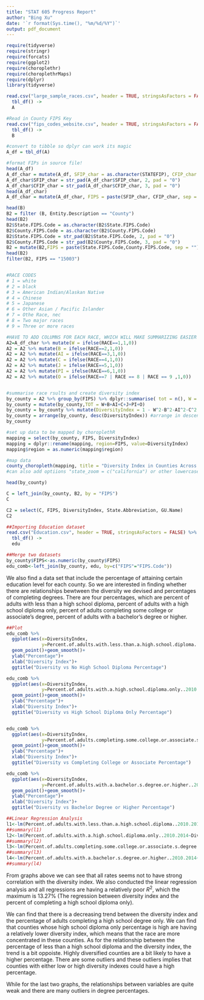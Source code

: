 ```yaml
---
title: "STAT 605 Progress Report"
author: "Bing Xu"
date: '`r format(Sys.time(), "%m/%d/%Y")`'
output: pdf_document
---
```


```r
require(tidyverse)
require(stringr)
require(forcats)
require(ggplot2)
require(choroplethr)
require(choroplethrMaps)
require(dplyr)
library(tidyverse)

read.csv("large_sample_races.csv", header = TRUE, stringsAsFactors = FALSE) %>%
  tbl_df() ->
  A

#Read in County FIPS Key
read.csv("fips_codes_website.csv", header = TRUE, stringsAsFactors = FALSE) %>%
  tbl_df() ->
  B

#convert to tibble so dplyr can work its magic
A_df = tbl_df(A)

#format FIPs in source file!
head(A_df)
A_df_char = mutate(A_df, SFIP_char = as.character(STATEFIP), CFIP_char = as.character(COUNTYFIPS))
A_df_char$SFIP_char = str_pad(A_df_char$SFIP_char, 2, pad = "0")
A_df_char$CFIP_char = str_pad(A_df_char$CFIP_char, 3, pad = "0")
head(A_df_char)
A_df_char = mutate(A_df_char, FIPS = paste(SFIP_char, CFIP_char, sep = ""))

head(B)
B2 = filter (B, Entity.Description == "County")
head(B2)
B2$State.FIPS.Code = as.character(B2$State.FIPS.Code)
B2$County.FIPS.Code = as.character(B2$County.FIPS.Code)
B2$State.FIPS.Code = str_pad(B2$State.FIPS.Code, 2, pad = "0")
B2$County.FIPS.Code = str_pad(B2$County.FIPS.Code, 3, pad = "0")
B2 = mutate(B2,FIPS = paste(State.FIPS.Code,County.FIPS.Code, sep = ""))
head(B2)
filter(B2, FIPS == "15003")


#RACE CODES
# 1 = white
# 2 = black
# 3 = American Indian/Alaskan Native
# 4 = Chinese
# 5 = Japanese
# 6 = Other Asian / Pacific Islander
# 7 = Othe Race, nec
# 8 = Two major races
# 9 = Three or more races

#HAVE TO ADD COLUMNS FOR EACH RACE, WHICH WILL MAKE SUMMARIZING EASIER
A2=A_df_char %>% mutate(W = ifelse(RACE==1,1,0))
A2 = A2 %>% mutate(B = ifelse(RACE==2,1,0))
A2 = A2 %>% mutate(AI = ifelse(RACE==3,1,0))
A2 = A2 %>% mutate(C = ifelse(RACE==4,1,0))
A2 = A2 %>% mutate(J = ifelse(RACE==5,1,0))
A2 = A2 %>% mutate(PI = ifelse(RACE==6,1,0))
A2 = A2 %>% mutate(O = ifelse(RACE==7 | RACE == 8 | RACE == 9 ,1,0))


#summarise race rsults and create diversity index
by_county = A2 %>% group_by(FIPS) %>% dplyr::summarise( tot = n(), W = sum(W)/tot, B = sum(B)/tot, AI = sum (AI)/tot, C = sum(C)/tot, J = sum(J)/tot, PI = sum(PI)/tot, O = sum(O)/tot)
by_county = mutate(by_county,TOT = W+B+AI+C+J+PI+O)
by_county = by_county %>% mutate(DiversityIndex = 1 - W^2-B^2-AI^2-C^2 -J^2 - PI^2 - O^2) #calculate diversity indec
by_county = arrange(by_county, desc(DiversityIndex)) #arrange in descenting order
by_county

#set up data to be mapped by choroplethR
mapping = select(by_county, FIPS, DiversityIndex) 
mapping = dplyr::rename(mapping, region=FIPS, value=DiversityIndex) 
mapping$region = as.numeric(mapping$region)

#map data
county_choropleth(mapping, title = "Diversity Index in Counties Across the US", state_zoom=c("california"))
#can also add optiions "state_zoom = c("california") or other lowercase state names

head(by_county)

C = left_join(by_county, B2, by = "FIPS")
C

C2 = select(C, FIPS, DiversityIndex, State.Abbreviation, GU.Name)
C2

##Importing Education dataset
read.csv("Education.csv", header = TRUE, stringsAsFactors = FALSE) %>%
  tbl_df() ->
  edu

##Merge two datasets
by_county$FIPS<-as.numeric(by_county$FIPS)
edu_comb<-left_join(by_county, edu, by=c("FIPS"="FIPS.Code"))
```

We also find a data set that include the percentage of attaining certain education level for each county. So we are interested in finding whether there are relationships bewtween the diversity we devised and percentages of completing degrees. There are four percentages, which are percent of adults with less than a high school diploma, percent of adults with a high school diploma only, percent of adults completing some college or associate's degree, percent of adults with a bachelor's degree or higher.  

```r
##Plot
edu_comb %>% 
  ggplot(aes(x=DiversityIndex,
             y=Percent.of.adults.with.less.than.a.high.school.diploma..2010.2014))+
  geom_point()+geom_smooth()+
  ylab("Percentage")+
  xlab("Diversity Index")+
  ggtitle("Diversity vs No High School Diploma Percentage")

edu_comb %>% 
  ggplot(aes(x=DiversityIndex,
             y=Percent.of.adults.with.a.high.school.diploma.only..2010.2014))+
  geom_point()+geom_smooth()+
  ylab("Percentage")+
  xlab("Diversity Index")+
  ggtitle("Diversity vs High School Diploma Only Percentage")


edu_comb %>% 
  ggplot(aes(x=DiversityIndex,
             y=Percent.of.adults.completing.some.college.or.associate.s.degree..2010.2014))+
  geom_point()+geom_smooth()+
  ylab("Percentage")+
  xlab("Diversity Index")+
  ggtitle("Diversity vs Completing College or Associate Percentage")

edu_comb %>% 
  ggplot(aes(x=DiversityIndex,
             y=Percent.of.adults.with.a.bachelor.s.degree.or.higher..2010.2014))+
  geom_point()+geom_smooth()+
  ylab("Percentage")+
  xlab("Diversity Index")+
  ggtitle("Diversity vs Bachelor Degree or Higher Percentage")

##Linear Regression Analysis
l1<-lm(Percent.of.adults.with.less.than.a.high.school.diploma..2010.2014~DiversityIndex, data = edu_comb)
##summary(l1)
l2<-lm(Percent.of.adults.with.a.high.school.diploma.only..2010.2014~DiversityIndex, data = edu_comb)
##summary(l2)
l3<-lm(Percent.of.adults.completing.some.college.or.associate.s.degree..2010.2014~DiversityIndex, data = edu_comb)
##summary(l3)
l4<-lm(Percent.of.adults.with.a.bachelor.s.degree.or.higher..2010.2014~DiversityIndex, data = edu_comb)
##summary(l4)
```

From graphs above we can see that all rates seems not to have strong correlation with the diversity index. We also conducted the linear regression analysis and all regressions are having a relatively poor $R^{2}$, which the maximum is 13.27% (The regression between diversity index and the percent of completing a high school diploma only).  

We can find that there is a decreasing trend between the diversity index and the percentage of adults completing a high school degree only. We can find that counties whose high school diploma only percentage is high are having a relatively lower diversity index, which means that the race are more concentrated in these counties. 
As for the relationship between the percentage of less than a high school diploma and the diversity index, the trend is a bit oppoiste. Highly diversified counties are a bit likely to have a higher percentage. There are some outliers and these outliers implies that counties with either low or high diversity indexes could have a high percentage.

While for the last two graphs, the relationships between variables are quite weak and there are many outliers in degree percentages.


